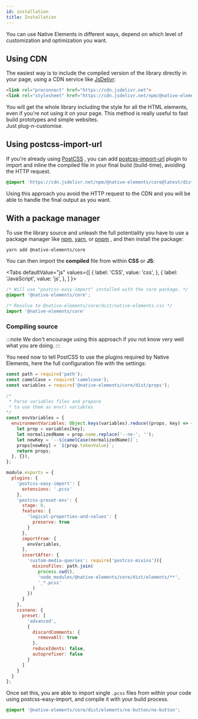 ```yaml
---
id: installation
title: Installation
---
```


You can use Native Elements in different ways, depend on which level of customization and optimization you want.

## Using CDN

The easiest way is to include the compiled version of the library directly in your page, using a CDN service like <a href="https://www.jsdelivr.com/" taarget="_blank" rel="noopner noreferrer">JsDelivr</a>:

```html
<link rel="preconnect" href="https://cdn.jsdelivr.net">
<link rel="stylesheet" href="https://cdn.jsdelivr.net/npm/@native-elements/core@latest/dist/native-elements.min.css">
```

You will get the whole library including the style for all the HTML elements, even if you're not using it on your page. This method is really useful to fast build prototypes and simple websites. <br />Just plug-n-customise.

## Using postcss-import-url

If you're already using <a href="https://postcss.org/" target="_blank" rel="noopener noreferrer">PostCSS</a>  , you can add [postcss-import-url](https://www.npmjs.com/package/postcss-import-url)  plugin to import and inline the compiled file in your final build (build-time), avoiding the HTTP request.

```css
@import 'https://cdn.jsdelivr.net/npm/@native-elements/core@latest/dist/native-elements.min.css';
```

Using this approach you avoid the HTTP request to the CDN and you will be able to handle the final output as you want.

## With a package manager

To use the library source and unleash the full potentiality you have to use a package manager like <a href="https://www.npmjs.com/" target="_blank" rel="noopener noreferrer">npm</a>, <a href="https://yarnpkg.com/" target="_blank" rel="noopener noreferrer">yarn</a>, or <a href="https://pnpm.js.org/" target="_blank" rel="noopener noreferrer">pnpm</a> , and then install the package:

```sh
yarn add @native-elements/core
```

You can then import the **compiled** file from within **CSS** or **JS**:


<Tabs
  defaultValue="js"
  values={[
    { label: 'CSS', value: 'css', },
    { label: 'JavaScript', value: 'js', },
  ]
}>
<TabItem value="css">

```css
/* Will use "postcss-easy-import" installed with the core package. */
@import '@native-elements/core';
```

</TabItem>
<TabItem value="js">

```js
/* Resolve to @native-elements/core/dist/native-elements.css */
import '@native-elements/core'
```

</TabItem>
</Tabs>

### Compiling source

:::note
We don't encourage using this approach if you not know very well what you are doing.
:::

You need now to tell PostCSS to use the plugins required by Native Elements, here the full configuration file with the settings:

```js title="postcss.config.js"
const path = require('path');
const camelCase = require('camelcase');
const variables = require('@native-elements/core/dist/props');

/*
 * Parse variables files and prepare
 * to use them as env() variables
*/
const envVariables = {
  environmentVariables: Object.keys(variables).reduce((props, key) => {
    let prop = variables[key];
    let normalizedName = prop.name.replace('--ne-', '');
    let newKey = `--${camelCase(normalizedName)}`;
    props[newKey] = `${prop.tokenValue}`;
    return props;
  }, {}),
};

module.exports = {
  plugins: {
    'postcss-easy-import': {
      extensions: '.pcss'
    },
    'postcss-preset-env': {
      stage: 0,
      features: {
        'logical-properties-and-values': {
          preserve: true
        }
      },
      importFrom: [
        envVariables,
      ],
      insertAfter: {
        'custom-media-queries': require('postcss-mixins')({
          mixinsFiles: path.join(
            process.cwd(),
            'node_modules/@native-elements/core/dist/elements/**',
            '_*.pcss'
          )
        })
      }
    },
    cssnano: {
      preset: [
        'advanced',
        {
          discardComments: {
            removeAll: true
          },
          reduceIdents: false,
          autoprefixer: false
        }
      ]
    }
  }
};
```

Once set this, you are able to import single `.pcss` files from within your code using postcss-easy-import, and compile it with your build process.

```css title="components/button/button.css"
@import '@native-elements/core/dist/elements/ne-button/ne-button';
```

